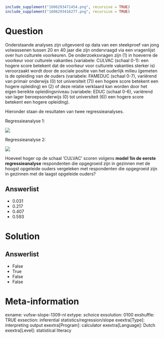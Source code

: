 ```r
include_supplement("1606293471454.png", recursive = TRUE)
include_supplement("1606293416277.png", recursive = TRUE)
```

Question
========
Onderstaande analyses zijn uitgevoerd op data van een steekproef van
jong volwassenen tussen 20 en 40 jaar die zijn ondervraagd via een
vragenlijst over hun culturele voorkeuren. De onderzoeksvragen zijn (1)
in hoeverre de voorkeur voor culturele vakanties (variabele: CULVAC
(schaal 0-1): een hogere score betekent dat de voorkeur voor culturele
vakanties sterker is) veroorzaakt wordt door de sociale positie van het
ouderlijk milieu (gemeten is de opleiding van de ouders (variabele:
FAMEDUC (schaal 0-7), variërend van primair onderwijs (0) tot
universiteit (7)) een hogere score betekent een hogere opleiding) en (2)
of deze relatie verklaard kan worden door het eigen bereikte
opleidingsniveau (variabele: EDUC (schaal 0-6), variërend van lager
beroepsonderwijs (0) tot universiteit (6)) een hogere score betekent een
hogere opleiding).  
  
Hieronder staan de resultaten van twee regressieanalyses.  
  
Regressieanalyse 1:  
  
![](1606293471454.png)
  
  
Regressieanalyse 2:  
  
![](1606293416277.png)
  
Hoeveel hoger op de schaal ‘CULVAC’ scoren volgens **model 1in de eerste
regressieanalyse** respondenten die opgegroeid zijn in gezinnen met de
hoogst opgeleide ouders vergeleken met respondenten die opgegroeid zijn
in gezinnen met de laagst opgeleide ouders?

Answerlist
----------
* 0.031
* 0.217
* 0.407
* 0.593

Solution
========










Answerlist
----------
* False
* True
* False
* False

Meta-information
================
exname: vufsw-slope-1309-nl
extype: schoice
exsolution: 0100
exshuffle: TRUE
exsection: inferential statistics/regression/slope
exextra[Type]: interpreting output
exextra[Program]: calculator
exextra[Language]: Dutch
exextra[Level]: statistical literacy

